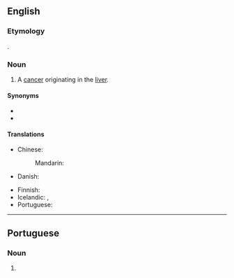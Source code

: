 ==English==

===Etymology===
{{confix|hepato|oma|gloss1=liver|gloss2=tumor|lang=en}}.

===Noun===
{{en-noun|s|hepatomata}}

# {{lb|en|oncology}} A [[cancer]] originating in the [[liver]].

====Synonyms====
* {{l|en|hepatocarcinoma}}
* {{l|en|hepatocellular carcinoma}}

====Translations====
{{trans-top|cancer originating in the liver}}
* Chinese:
*: Mandarin: {{t+|cmn|肝癌|tr=gānái}}
* Danish: {{t-needed|da}}
{{trans-mid}}
* Finnish: {{t+|fi|maksasyöpä}}
* Icelandic: {{t|is|lifrarkrabbamein|n}}, {{t|is|lifrarfrumukrabbamein|n}}
* Portuguese: {{t|pt|hepatoma|m}}
{{trans-bottom}}

----

==Portuguese==

===Noun===
{{pt-noun|m}}

# {{lb|pt|oncology}} {{l|en|hepatoma}} {{gloss|cancer originating in the liver}}